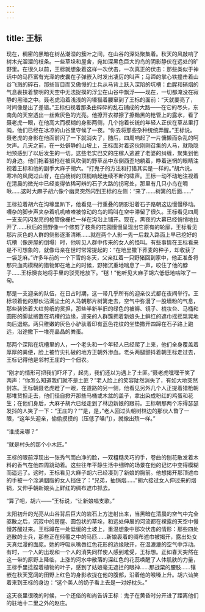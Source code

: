 ```yaml
---
---
---
```

title: 王标
---




现在，稠密的黑暗在树丛潮湿的簇叶之间，在山谷的深处聚集着。秋天的风敲响了树木光溜溜的枝条。一些草垛和屋舍，宛如深黑色巨大的鸟的阴影静伏在远处的旷野里。在很久以前，王标就想象着这样一次伏击，一次真正的伏击：那些类似于神话中的马匹富有光泽的皮囊在子弹嵌入时发出凄厉的叫声；马蹄的掌心铁撞击着山谷飞溅的碎石，那些盲目而又傲慢的士兵从马背上跃入深陷的坑槽：血腥和硝烟的气息裹挟着黎明的天空中无法捉摸的浮尘在山谷中飘浮——现在，一切都淹没在寂静的黑暗之中。聂老虎沿着浅浅的沟壕猫着腰窜到了王标的面前：“天就要亮了，时间像是出了差错。”王标扫视着那条由碎碎的乱石铺成的大路——在它的尽头，东南角的天空透出一丝紫灰色的光亮。他撩开衣襟擦了擦黝黑的枪管上的露水，看了聂老虎一眼，在他高大而模糊的身影两侧，几个抱着长铳的年轻人正伏在草丛里打盹，他们已经在冰凉的山谷里守候了一夜。“你去将那些杂种统统弄醒。”王标说。聂老虎的身影在他面前闪了一下就消失了，随后，四周响起了一片慵懒而杂乱的呵欠声。几天之前，在一处僻静的山坡上，王标面对着这伙刚刚召集的人马，就隐隐地预感到了以后发生的一切。这些老实巴交的庄稼人逃避了老婆的纠缠，聚集到他的身边。他们拖着猎枪在被风吹倒的野草丛中东倒西歪地躺着，睁着迷惘的眼睛注视着王标和他的副手大麻子胡六。“打鬼子的方法和打猎其实是一样的。”胡六说。寒冷的风爬过山脊，在白杨树的顶梢响起连续不断的啸声。王标一动不动地注视着在清晨的微光中已经变得依稀可辨的石子大路的拐弯处，那里有几只小鸟在啁啾……这时大麻子胡六像个幽灵突然闪到王标的左侧：“来了……树篱的后面……”

王标拉着胡六在沟壕里趴下，他看见一行重叠的阴影沿着石子路朝这边慢慢移动。嘈杂的脚步声夹杂着叽叽喳喳被惊动的鸟的鸣叫在空中滞留了很久。王标看见四周一支支闪闪发亮的枪管像栅栏一样在沟沿上铺开。现在，黑夜的大幕已经悄悄地拉开了……秋后的田野像一个修剪了枝条的花园慢慢呈现出它原有的轮廓，王标看见那片灰色的人群的侧影逐渐清晰……就在两个人影一先一后栽入路面上早已挖好的坑槽（像房屋的倒塌）时，他听见人群中传来的女人的怪叫。有些事情在王标看来是不可想象的，就像母亲在世时常常提起的：“在地里撒下荞麦的种子，却收获了一袋芝麻。”许多年前的一个下雪的冬天，父亲扛着一只野猪回到家中，他正准备将那只血肉模糊的猎物卸在地上的时候，野猪沉重地喘息了一声，咬住了他的脖子……王标懊丧地将手里的驳壳枪放下。“毬！”他听见大麻子胡六低低地咕哝了一句。

那是一支迎亲的队伍，在日占时期，这一带几乎所有的迎亲仪式都在夜间举行。王标领着他的那伙沾满尘土的人马朝那片树篱走去，空气中弥漫了一股墙粉的气息，那些装饰着大红剪纸的货担，那些半新半旧的绿色的被褥、镜子、梳妆台、马桶和圆形的脚盆搁置在坑槽的边缘，迎亲的人群簇拥着新娘头上鲜红的遮巾摇摇晃晃地向后退缩。两只稚嫩的灰色小驴驮着印有蓝色花纹的坐垫撒开四蹄在石子路上跑远，沿途撒下一堆亮晶晶的粪蛋。

那两个深陷在坑槽里的人，一个老头和一个年轻人已经爬了上来，他们全身覆盖着厚厚的粪便，脸上被竹尖扎破的地方正朝外渗血。老头两腿颤抖着朝王标走过去，王标记得他是邻村王庄的一个佃农。

“刚才的情形可把我们吓坏了，起先，我们还以为遇上了土匪。”聂老虎嘿嘿干笑了两声：“你怎么知道我们就不是土匪？”老人脸上的笑容陡然消失了，有如大地突然封冻。王标朝聂老虎瞪了一眼，在道路的另一侧，他看见另外几个人正提着猎枪朝那堆货担走去，他们径自掀开那些马桶或木盆的盖子，拿出染成粉红的鸡蛋和花生；在他们身后，大麻子胡六已经走到了林边新娘的跟前。王标朝那两个冻得瑟瑟发抖的人笑了一下：“王庄的？”“是，是，”老人回过头朝树林边的那伙人瞥了一眼，“这年头迎亲，偷偷摸摸的（压低了嗓门），就像出殡一样。”

“谁成亲哪？”

“就是村头的那个小木匠。”

王标的眼前浮现出一张秀气而白净的脸，一双粗糙灵巧的手，卷曲的刨花散发着木料的香气在他四周跳动着。这些往年平静生活中细碎的场景在他的记忆中变得模糊而遥远了。这时，王标看见大麻子胡六已经凑到了新娘的胸前。他想揭开那顶遮巾的手被一个涂满胭脂的女人挡住了：“兄弟，抽锅烟……”胡六接过女人伸过来的烟锅，又伸手朝新娘头上鲜红的绸布遮巾抓去。

“算了吧，胡六——”王标说，“让新娘唱支歌。”

太阳初升的光亮从山谷背后巨大的岩石上方迸射出来，当黑暗在清晨的空气中完全驱散之后，沉寂中的房屋、圆包状的草垛，和远处伸展的河流都在裸露的天空中慢慢苏醒过来。王标蹲在一处低缓的土坡上，重温想象中那次伏击的情形：那些四处逃散的士兵，那些正在倾覆之中的马匹……新娘裹着的绸布遮巾被揭开，露出处女天真烂漫的面庞。她的呼吸从嘴唇红色花形的边缘散开，在湿漉漉的空气中浮动。有时，一个人的出现和一个人的消失同样使人感到难受，王标想。正如春天突然在这一带的原野上降临，上涨的河水中散落的深红色的花蕊唤醒了人体肌肤的力量，王标手里捻捏着植物的叶子，感到了姑娘毫无遮拦的眼神……那战栗的腰肢……镶嵌在秋天宽阔的田野上红色的身影收拢在他的腹部，沿着他的喉嗓上升。胡六讪笑着来到王标的身边：“这个美人的奶子看上去是一对好枕头。”

这天夜里很晚的时候，一个还俗的和尚告诉王标：鬼子在黄昏时分开进了距离他们的驻地十二里之外的赵庄。